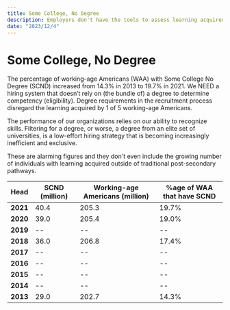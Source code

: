 ```yaml
---
title: Some College, No Degree
description: Employers don't have the tools to assess learning acquired by 20% of working-age Americans
date: "2023/12/4"
---
```


# Some College, No Degree

The percentage of working-age Americans (WAA) with Some College No Degree (SCND) increased from 14.3% in 2013 to 19.7% in 2021. We NEED a hiring system that doesn’t rely on (the bundle of) a degree to determine competency (eligibility). Degree requirements in the recruitment process disregard the learning acquired by 1 of 5 working-age Americans.

The performance of our organizations relies on our ability to recognize skills. Filtering for a degree, or worse, a degree from an elite set of universities, is a low-effort hiring strategy that is becoming increasingly inefficient and exclusive.

These are alarming figures and they don't even include the growing number of individuals with learning acquired outside of traditional post-secondary pathways.

| **Head** | **SCND (million)** | **Working-age Americans (million)** | **%age of WAA that have SCND** |
|----------|--------------------|-------------------------------------|-----------------------------|
| **2021** |        40.4        |                205.3                |            19.7%            |
| **2020** |        39.0        |                205.4                |            19.0%            |
| **2019** |         --         |                  --                 |             --              |
| **2018** |        36.0        |                206.8                |            17.4%            |
| **2017** |         --         |                  --                 |             --              |
| **2016** |         --         |                  --                 |             --              |
| **2015** |         --         |                  --                 |             --              |
| **2014** |         --         |                  --                 |             --              |
| **2013** |        29.0        |                202.7                |            14.3%            |
